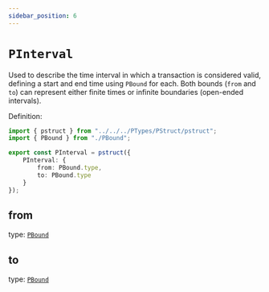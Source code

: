 ```yaml
---
sidebar_position: 6
---
```


# `PInterval`

Used to describe the time interval in which a transaction is considered valid, defining a start and end time using `PBound` for each. 
Both bounds (`from` and `to`) can represent either finite times or infinite boundaries (open-ended intervals).

Definition:

```ts
import { pstruct } from "../../../PTypes/PStruct/pstruct";
import { PBound } from "./PBound";

export const PInterval = pstruct({
    PInterval: {
        from: PBound.type,
        to: PBound.type
    }
});
```

## from

type: [`PBound`](./PBound)

## to

type: [`PBound`](./PBound)